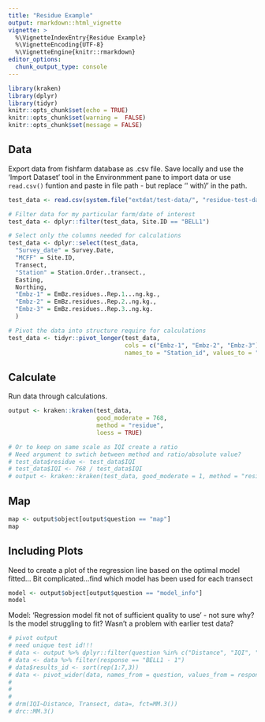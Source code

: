 ```yaml
---
title: "Residue Example"
output: rmarkdown::html_vignette
vignette: >
  %\VignetteIndexEntry{Residue Example}
  %\VignetteEncoding{UTF-8}
  %\VignetteEngine{knitr::rmarkdown}
editor_options: 
  chunk_output_type: console
---
```


```r
library(kraken)
library(dplyr)
library(tidyr)
knitr::opts_chunk$set(echo = TRUE)
knitr::opts_chunk$set(warning =  FALSE)
knitr::opts_chunk$set(message = FALSE)
```

## Data

Export data from fishfarm database as .csv file. Save locally and use the 'Import Dataset' tool in the Environmment pane to import data or use `read.csv()` funtion and paste in file path - but replace  '\' with '/' in the path.

```r
test_data <- read.csv(system.file("extdat/test-data/", "residue-test-data.csv", package = "kraken"))

# Filter data for my particular farm/date of interest
test_data <- dplyr::filter(test_data, Site.ID == "BELL1")

# Select only the columns needed for calculations
test_data <- dplyr::select(test_data,
  "Survey_date" = Survey.Date,
  "MCFF" = Site.ID,
  Transect,
  "Station" = Station.Order..transect.,
  Easting,
  Northing,
  "Embz-1" = EmBz.residues..Rep.1...ng.kg.,
  "Embz-2" = EmBz.residues..Rep.2..ng.kg.,
  "Embz-3" = EmBz.residues..Rep.3..ng.kg.
  )

# Pivot the data into structure require for calculations
test_data <- tidyr::pivot_longer(test_data, 
                                 cols = c("Embz-1", "Embz-2", "Embz-3"), 
                                 names_to = "Station_id", values_to = "IQI")
```


## Calculate

Run data through calculations.

```r
output <- kraken::kraken(test_data,
                         good_moderate = 768, 
                         method = "residue", 
                         loess = TRUE)

# Or to keep on same scale as IQI create a ratio
# Need argument to swtich between method and ratio/absolute value?
# test_data$residue <- test_data$IQI 
# test_data$IQI <- 768 / test_data$IQI
# output <- kraken::kraken(test_data, good_moderate = 1, method = "residue")

```

## Map

```r

map <- output$object[output$question == "map"]
map

```

## Including Plots

Need to create a plot of the regression line based on the optimal model fitted...
Bit complicated...find which model has been used for each transect

```r

model <- output$object[output$question == "model_info"]
model
```

Model: 'Regression model fit not of sufficient quality to use' - not sure why?
Is the model struggling to fit? Wasn't a problem with earlier test data?

```r
# pivot output
# need unique test id!!!
# data <- output %>% dplyr::filter(question %in% c("Distance", "IQI", "MCFF_Transect"))
# data <- data %>% filter(response == "BELL1 - 1") 
# data$results_id <- sort(rep(1:7,3))
# data <- pivot_wider(data, names_from = question, values_from = response)
# 
# 
# 
# drm(IQI~Distance, Transect, data=, fct=MM.3())
# drc::MM.3()


```


